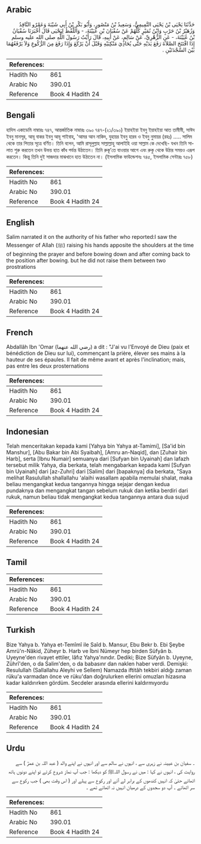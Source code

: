 ## Arabic


<div dir="rtl" lang="ar" style={{fontSize:'larger',backgroundColor:'#f8f9fa',padding:20}}>
حَدَّثَنَا يَحْيَى بْنُ يَحْيَى التَّمِيمِيُّ، وَسَعِيدُ بْنُ مَنْصُورٍ، وَأَبُو بَكْرِ بْنُ أَبِي شَيْبَةَ وَعَمْرٌو النَّاقِدُ وَزُهَيْرُ بْنُ حَرْبٍ وَابْنُ نُمَيْرٍ كُلُّهُمْ عَنْ سُفْيَانَ بْنِ عُيَيْنَةَ، - وَاللَّفْظُ لِيَحْيَى قَالَ أَخْبَرَنَا سُفْيَانُ بْنُ عُيَيْنَةَ، - عَنِ الزُّهْرِيِّ، عَنْ سَالِمٍ، عَنْ أَبِيهِ، قَالَ رَأَيْتُ رَسُولَ اللَّهِ صلى الله عليه وسلم إِذَا افْتَتَحَ الصَّلاَةَ رَفَعَ يَدَيْهِ حَتَّى يُحَاذِيَ مَنْكِبَيْهِ وَقَبْلَ أَنْ يَرْكَعَ وَإِذَا رَفَعَ مِنَ الرُّكُوعِ وَلاَ يَرْفَعُهُمَا بَيْنَ السَّجْدَتَيْنِ ‏.‏
</div>
<div style={{backgroundColor:'#f8f9fa',padding:20, marginBottom: 10}}><table> <thead> <tr> <th>References:</th> <th></th> </tr> </thead> <tbody><tr><td>Hadith No</td><td>861</td></tr><tr><td>Arabic No</td><td>390.01</td></tr><tr><td>Reference</td><td>Book 4 Hadith 24</td></tr></tbody></table></div>

## Bengali


<div dir="ltr" lang="bn" style={{fontSize:'larger',backgroundColor:'#f8f9fa',padding:20}}>
হাদিস একাডেমি নাম্বারঃ ৭৪৭, আন্তর্জাতিক নাম্বারঃ ৩৯০ ৭৪৭-(২১/৩৯০) ইয়াহইয়া ইবনু ইয়াহইয়া আত তামীমী, সাঈদ ইবনু মানসূর, আবূ বাকর ইবনু আবূ শাইবাহ্, 'আমর আন নাকিদ, যুহায়র ইবনু হারব ও ইবনু নুমায়র (রহঃ) ..... সালিম থেকে তার পিতার সূত্রে বর্ণিত। তিনি বলেন, আমি রাসূলুল্লাহ সাল্লাল্লাহু আলাইহি ওয়া সাল্লাম কে দেখেছি- যখন তিনি সালাত শুরু করতেন তখন উভয় হাত কাঁধ পর্যন্ত উঠাতেন। তিনি রুকূ’তে যাওয়ার আগে এবং রুকু থেকে উঠার সময়ও এরূপ করতেন। কিন্তু তিনি দুই সাজদার মাঝখানে হাত উঠাতেন না। (ইসলামিক ফাউন্ডেশনঃ ৭৪৫, ইসলামিক সেন্টারঃ ৭৫৮)
</div>
<div style={{backgroundColor:'#f8f9fa',padding:20, marginBottom: 10}}><table> <thead> <tr> <th>References:</th> <th></th> </tr> </thead> <tbody><tr><td>Hadith No</td><td>861</td></tr><tr><td>Arabic No</td><td>390.01</td></tr><tr><td>Reference</td><td>Book 4 Hadith 24</td></tr></tbody></table></div>

## English


<div dir="ltr" lang="en" style={{fontSize:'larger',backgroundColor:'#f8f9fa',padding:20}}>
Salim narrated it on the authority of his father who reported:I saw the Messenger of Allah (ﷺ) raising his hands apposite the shoulders at the time of beginning the prayer and before bowing down and after coming back to the position after bowing. but he did not raise them between two prostrations
</div>
<div style={{backgroundColor:'#f8f9fa',padding:20, marginBottom: 10}}><table> <thead> <tr> <th>References:</th> <th></th> </tr> </thead> <tbody><tr><td>Hadith No</td><td>861</td></tr><tr><td>Arabic No</td><td>390.01</td></tr><tr><td>Reference</td><td>Book 4 Hadith 24</td></tr></tbody></table></div>

## French


<div dir="ltr" lang="fr" style={{fontSize:'larger',backgroundColor:'#f8f9fa',padding:20}}>
Abdallâh Ibn 'Omar (رضي الله عنهما) a dit : "J'ai vu l'Envoyé de Dieu (paix et bénédiction de Dieu sur lui), commençant la prière, élever ses mains à la hauteur de ses épaules. Il fait de même avant et après l'inclination; mais, pas entre les deux prosternations
</div>
<div style={{backgroundColor:'#f8f9fa',padding:20, marginBottom: 10}}><table> <thead> <tr> <th>References:</th> <th></th> </tr> </thead> <tbody><tr><td>Hadith No</td><td>861</td></tr><tr><td>Arabic No</td><td>390.01</td></tr><tr><td>Reference</td><td>Book 4 Hadith 24</td></tr></tbody></table></div>

## Indonesian


<div dir="ltr" lang="id" style={{fontSize:'larger',backgroundColor:'#f8f9fa',padding:20}}>
Telah menceritakan kepada kami [Yahya bin Yahya at-Tamimi], [Sa'id bin Manshur], [Abu Bakar bin Abi Syaibah], [Amru an-Naqid], dan [Zuhair bin Harb], serta [Ibnu Numair] semuanya dari [Sufyan bin Uyainah] dan lafazh tersebut milik Yahya, dia berkata, telah mengabarkan kepada kami [Sufyan bin Uyainah] dari [az-Zuhri] dari [Salim] dari [bapaknya] dia berkata, "Saya melihat Rasulullah shallallahu 'alaihi wasallam apabila memulai shalat, maka beliau mengangkat kedua tangannya hingga sejajar dengan kedua pundaknya dan mengangkat tangan sebelum rukuk dan ketika berdiri dari rukuk, namun beliau tidak mengangkat kedua tangannya antara dua sujud
</div>
<div style={{backgroundColor:'#f8f9fa',padding:20, marginBottom: 10}}><table> <thead> <tr> <th>References:</th> <th></th> </tr> </thead> <tbody><tr><td>Hadith No</td><td>861</td></tr><tr><td>Arabic No</td><td>390.01</td></tr><tr><td>Reference</td><td>Book 4 Hadith 24</td></tr></tbody></table></div>

## Tamil


<div dir="ltr" lang="ta" style={{fontSize:'larger',backgroundColor:'#f8f9fa',padding:20}}>

</div>
<div style={{backgroundColor:'#f8f9fa',padding:20, marginBottom: 10}}><table> <thead> <tr> <th>References:</th> <th></th> </tr> </thead> <tbody><tr><td>Hadith No</td><td>861</td></tr><tr><td>Arabic No</td><td>390.01</td></tr><tr><td>Reference</td><td>Book 4 Hadith 24</td></tr></tbody></table></div>

## Turkish


<div dir="ltr" lang="tr" style={{fontSize:'larger',backgroundColor:'#f8f9fa',padding:20}}>
Bize Yahya b. Yahya et-Temîmî ile Saîd b. Mansur, Ebu Bekr b. Ebi Şeybe Amrü'n-Nâkid, Züheyr b. Harb ve İbni Nümeyr hep birden Süfyân b. Uyeyne'den rivayet ettiler, lâfız Yahya'nındır. Dediki; Bize Süfyân b. Uyeyne, Zührî'den, o da Salim'den, o da babasınr dan naklen haber verdi. Demişki: Resulullah (Sallallahu Aleyhi ve Sellem) Namazda iftitâh tekbiri aldığı zaman rüku'a varmadan önce ve rüku'dan doğrulurken ellerini omuzları hizasına kadar kaldırırken gördüm. Secdeler arasında ellerini kaldırmıyordu
</div>
<div style={{backgroundColor:'#f8f9fa',padding:20, marginBottom: 10}}><table> <thead> <tr> <th>References:</th> <th></th> </tr> </thead> <tbody><tr><td>Hadith No</td><td>861</td></tr><tr><td>Arabic No</td><td>390.01</td></tr><tr><td>Reference</td><td>Book 4 Hadith 24</td></tr></tbody></table></div>

## Urdu


<div dir="rtl" lang="ur" style={{fontSize:'larger',backgroundColor:'#f8f9fa',padding:20}}>
۔ سفیان بن عیینہ نے زہری سے ، انہوں نے سالم سے اور انہوں نے اپنے والد ( عبد اللہ بن عمرؓ ) سے روایت کی ، انہوں نے کہا : میں نے رسول اللہﷺ کو دیکھا : جب آپ نماز شروع کرتے تو اپنے دونوں ہاتھ اٹھاتے حتیٰ کہ انہیں کندھوں کے برابر لے آتے اور رکوع سے پہلے اور ( اس وقت بھی ) جب رکوع سے سر اٹھاتے ۔ آپ دو سجدوں کے درمیان انہیں نہ اٹھاتے تھے ۔
</div>
<div style={{backgroundColor:'#f8f9fa',padding:20, marginBottom: 10}}><table> <thead> <tr> <th>References:</th> <th></th> </tr> </thead> <tbody><tr><td>Hadith No</td><td>861</td></tr><tr><td>Arabic No</td><td>390.01</td></tr><tr><td>Reference</td><td>Book 4 Hadith 24</td></tr></tbody></table></div>